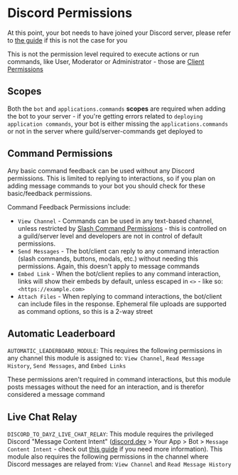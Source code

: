 
# Discord Permissions

<Callout>At this point, your bot needs to have joined your Discord server, please refer to [the guide](/docs/discord-create-application#add-to-server) if this is not the case for you</Callout>

<Callout type="info">This is not the permission level required to execute actions or run commands, like User, Moderator or Administrator - those are [Client Permissions](/docs/cftools-discord-bot/5-client-permissions)</Callout>

## Scopes

Both the `bot` and `applications.commands` **scopes** are required when adding the bot to your server - if you're getting errors related to `deploying application commands`, your bot is either missing the `applications.commands` or not in the server where guild/server-commands get deployed to

## Command Permissions

Any basic command feedback can be used without any Discord permissions. This is limited to replying to interactions, so if you plan on adding message commands to your bot you should check for these basic/feedback permissions.

Command Feedback Permissions include:

- `View Channel` - Commands can be used in any text-based channel, unless restricted by [Slash Command Permissions](https://discord.com/blog/slash-commands-permissions-discord-apps-bots) - this is controlled on a guild/server level and developers are not in control of default permissions.
- `Send Messages` - The bot/client can reply to any command interaction (slash commands, buttons, modals, etc.) without needing this permissions. Again, this doesn't apply to message commands
- `Embed Link` - When the bot/client replies to any command interaction, links will show their embeds by default, unless escaped in `<>` - like so: `<https://example.com>`
- `Attach Files` - When replying to command interactions, the bot/client can include files in the response. Ephemeral file uploads are supported as command options, so this is a 2-way street

## Automatic Leaderboard

`AUTOMATIC_LEADERBOARD_MODULE`: This requires the following permissions in any channel this module is assigned to: `View Channel`, `Read Message History`, `Send Messages`, and `Embed Links`

These permissions aren't required in command interactions, but this module posts messages without the need for an interaction, and is therefor considered a message command

## Live Chat Relay

`DISCORD_TO_DAYZ_LIVE_CHAT_RELAY`: This module requires the privileged Discord "Message Content Intent" ([discord.dev](https://discord.com/developers/applications) > Your App > Bot > `Message Content Intent` - check out [this guide](/docs/discord-create-application#intents) if you need more information). This module also requires the following permissions in the channel where Discord messages are relayed from: `View Channel` and `Read Message History`
